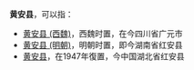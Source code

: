 '''黄安县'''，可以指：
* [[黄安县_(西魏)|黄安县 (西魏)]]，西魏时置，在今四川省广元市
* [[黄安县_(明朝)|黄安县 (明朝)]]，明朝时置，即今湖南省红安县
* [[黄安县|黄安县]]，在1947年復置，今中国湖北省红安县

{{Disambig|Cat=三字中国县名消歧义}}